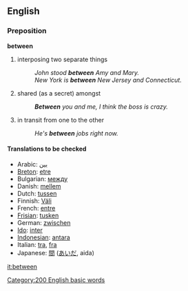 ==English==

===Preposition===
'''between'''
#interposing two separate things
#:''John stood '''between''' Amy and Mary.''
#:''New York is '''between''' New Jersey and Connecticut.''
#shared (as a secret) amongst
#:'''''Between''' you and me, I think the boss is crazy.''
#in transit from one to the other
#:''He's '''between''' jobs right now.''

<!-- more at http://machaut.uchicago.edu/cgi-bin/WEBSTER.sh?WORD=Between but I'm having trouble "modernizing" it.-->

====Translations to be checked====
*Arabic: [[بين]]
*[[Breton]]: [[etre]]
*Bulgarian: [[между]]
*Danish: [[mellem]]
*Dutch: [[tussen]]
*Finnish: [[Väli]]
*French: [[entre]]
*[[Frisian]]: [[tusken]]
*German: [[zwischen]]
*[[Ido]]: [[inter]]
*[[Indonesian]]: [[antara]]
*Italian: [[tra]], [[fra]]
*Japanese: [[間]] ([[あいだ]], aida)

[[it:between]]
[[Category:200 English basic words]]